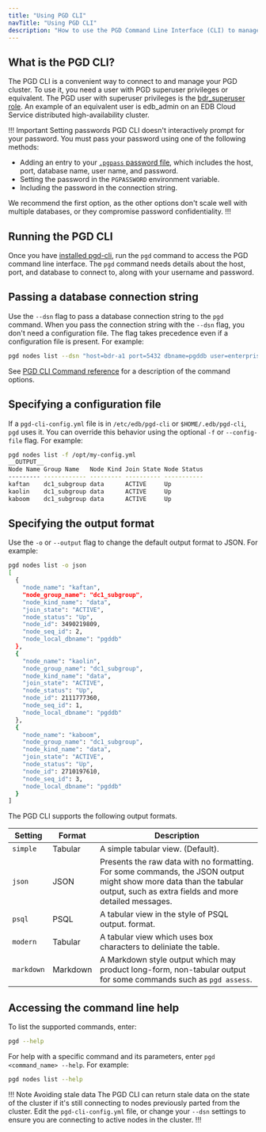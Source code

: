 ```yaml
---
title: "Using PGD CLI"
navTitle: "Using PGD CLI"
description: "How to use the PGD Command Line Interface (CLI) to manage your EDB Postgres Distributed cluster."
---
```


## What is the PGD CLI?

The PGD CLI is a convenient way to connect to and manage your PGD cluster. To use it, you need a user with PGD superuser privileges or equivalent. The PGD user with superuser privileges is the [bdr_superuser role](../security). An example of an equivalent user is edb_admin on an EDB Cloud Service distributed high-availability cluster.

!!! Important Setting passwords
PGD CLI doesn't interactively prompt for your password. You must pass your password using one of the following methods:

 - Adding an entry to your [`.pgpass` password file](https://www.postgresql.org/docs/current/libpq-pgpass.html), which includes the host, port, database name, user name, and password.
 - Setting the password in the `PGPASSWORD` environment variable.
 - Including the password in the connection string.

We recommend the first option, as the other options don't scale well with multiple databases, or they compromise password confidentiality.
!!!

## Running the PGD CLI

Once you have [installed pgd-cli](installing), run the `pgd` command to access the PGD command line interface. The `pgd` command needs details about the host, port, and database to connect to, along with your username and password.

## Passing a database connection string

Use the `--dsn` flag to pass a database connection string to the `pgd` command. When you pass the connection string with the `--dsn` flag, you don't need a configuration file. The flag takes precedence even if a configuration file is present. For example:

```sh
pgd nodes list --dsn "host=bdr-a1 port=5432 dbname=pgddb user=enterprisedb"
```

See [PGD CLI Command reference](/pgd/latest/cli/command_ref/) for a description of the command options.

## Specifying a configuration file

If a `pgd-cli-config.yml` file is in `/etc/edb/pgd-cli` or `$HOME/.edb/pgd-cli`, `pgd` uses it. You can override
this behavior using the optional `-f` or `--config-file` flag. For example:

```sh
pgd nodes list -f /opt/my-config.yml
__OUTPUT__
Node Name Group Name   Node Kind Join State Node Status
--------- ------------ --------- ---------- -----------
kaftan    dc1_subgroup data      ACTIVE     Up         
kaolin    dc1_subgroup data      ACTIVE     Up         
kaboom    dc1_subgroup data      ACTIVE     Up  
```


## Specifying the output format

Use the `-o` or `--output` flag to change the default output format to JSON. For example:

```sh
pgd nodes list -o json
[
  {
    "node_name": "kaftan",
    "node_group_name": "dc1_subgroup",
    "node_kind_name": "data",
    "join_state": "ACTIVE",
    "node_status": "Up",
    "node_id": 3490219809,
    "node_seq_id": 2,
    "node_local_dbname": "pgddb"
  },
  {
    "node_name": "kaolin",
    "node_group_name": "dc1_subgroup",
    "node_kind_name": "data",
    "join_state": "ACTIVE",
    "node_status": "Up",
    "node_id": 2111777360,
    "node_seq_id": 1,
    "node_local_dbname": "pgddb"
  },
  {
    "node_name": "kaboom",
    "node_group_name": "dc1_subgroup",
    "node_kind_name": "data",
    "join_state": "ACTIVE",
    "node_status": "Up",
    "node_id": 2710197610,
    "node_seq_id": 3,
    "node_local_dbname": "pgddb"
  }
]
```

The PGD CLI supports the following output formats.

| Setting    | Format   | Description                                                                                                                                                                 |
|------------|----------|-----------------------------------------------------------------------------------------------------------------------------------------------------------------------------|
| `simple`   | Tabular  | A simple tabular view. (Default).                                                                                                                                           |
| `json`     | JSON     | Presents the raw data with no formatting. For some commands, the JSON output might show more data than the tabular output, such as extra fields and more detailed messages. |
| `psql`     | PSQL     | A tabular view in the style of PSQL output. format.                                                                                                                         |
| `modern`   | Tabular  | A tabular view which uses box characters to deliniate the table.                                                                                                            |
| `markdown` | Markdown | A Markdown style output which may product long-form, non-tabular output for some commands such as `pgd assess`.                                                             |

## Accessing the command line help

To list the supported commands, enter:

```sh
pgd --help
```

For help with a specific command and its parameters, enter `pgd <command_name> --help`. For example:

```sh
pgd nodes list --help
```

!!! Note Avoiding stale data
The PGD CLI can return stale data on the state of the cluster if it's still connecting to nodes previously parted from the cluster. Edit the `pgd-cli-config.yml` file, or change your `--dsn` settings to ensure you are connecting to active nodes in the cluster.
!!!
